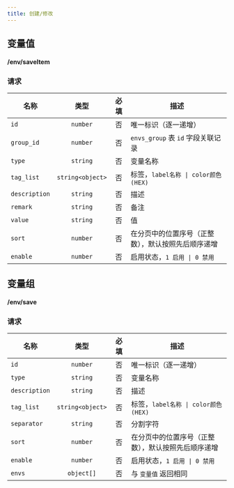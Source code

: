 ```yaml
---
title: 创建/修改
---
```


## 变量值

#### <POST>/env/saveItem</POST>

### 请求

<APITable>

| 名称 | 类型 | 必填 | 描述 |
| --- | :-: | :-: | --- |
| `id` | `number` | 否 | 唯一标识（逐一递增） |
| `group_id` | `number` | 否 | `envs_group` 表 `id` 字段关联记录 |
| `type` | `string` | 否 | 变量名称 |
| `tag_list` | `string<object>` | 否 | 标签，`label名称 \| color颜色(HEX)` |
| `description` | `string` | 否 | 描述 |
| `remark` | `string` | 否 | 备注 |
| `value` | `string` | 否 | 值 |
| `sort` | `number` | 否 | 在分页中的位置序号（正整数），默认按照先后顺序递增 |
| `enable` | `number` | 否 | 启用状态，`1 启用 \| 0 禁用` |

</APITable>


## 变量组

#### <POST>/env/save</POST>

### 请求

<APITable>

| 名称 | 类型 | 必填 | 描述 |
| --- | :-: | :-: | --- |
| `id` | `number` | 否 | 唯一标识（逐一递增） |
| `type` | `string` | 否 | 变量名称 |
| `description` | `string` | 否 | 描述 |
| `tag_list` | `string<object>` | 否 | 标签，`label名称 \| color颜色(HEX)` |
| `separator` | `string` | 否 | 分割字符 |
| `sort` | `number` | 否 | 在分页中的位置序号（正整数），默认按照先后顺序递增 |
| `enable` | `number` | 否 | 启用状态，`1 启用 \| 0 禁用` |
| `envs` | `object[]` | 否 | 与 `变量值` 返回相同 |

</APITable>
